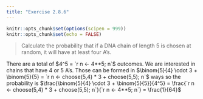 ```yaml
---
title: "Exercise 2.8.6"
---
```


```r
knitr::opts_chunk$set(options(scipen = 999))
knitr::opts_chunk$set(echo = FALSE)
```

> Calculate the probability that if a DNA chain of length 5 is chosen at random, it will have at least four A's.

There are a total of $4^5 = `r n <- 4**5; n`$ outcomes. We are interested in chains that have 4 or 5 A's. Those can be formed in $\binom{5}{4} \cdot 3 + \binom{5}{5} = `r n <- choose(5,4) * 3 + choose(5,5); n`$ ways so the probability is $\frac{\binom{5}{4} \cdot 3 + \binom{5}{5}}{4^5} = \frac{`r n <- choose(5,4) * 3 + choose(5,5); n`}{`r n <- 4**5; n`} = \frac{1}{64}$